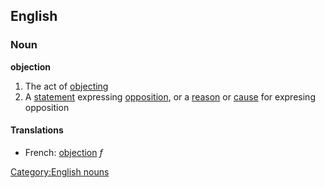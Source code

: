 ==English==
===Noun===
'''objection'''
#The act of [[objecting]]
#A [[statement]] expressing [[opposition]], or a [[reason]] or [[cause]] for expresing opposition
[[Category:English nouns]]

====Translations====
*French: [[objection]] ''f''